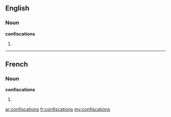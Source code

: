 ==English==

===Noun===
'''confiscations'''

# {{plural of|[[confiscation]]}}

----

==French==

===Noun===
'''confiscations''' {{f}}

# {{plural of|[[confiscation]]|lang=fr}}

[[ar:confiscations]]
[[fr:confiscations]]
[[my:confiscations]]
